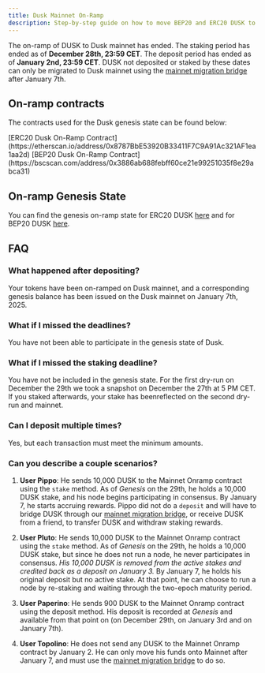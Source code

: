 ```yaml
---
title: Dusk Mainnet On-Ramp
description: Step-by-step guide on how to move BEP20 and ERC20 DUSK to be included in the Dusk mainnet genesis.
---
```


The on-ramp of DUSK to Dusk mainnet has ended. The staking period has ended as of **December 28th, 23:59 CET**. The deposit period has ended as of **January 2nd, 23:59 CET**.
DUSK not deposited or staked by these dates can only be migrated to Dusk mainnet using the [mainnet migration bridge](/learn/guides/mainnet-migration) after January 7th.

## **On-ramp contracts**

The contracts used for the Dusk genesis state can be found below:


<Tabs syncKey="network">
   <TabItem label="ERC20 DUSK">
   [ERC20 Dusk On-Ramp Contract](https://etherscan.io/address/0x8787BbE53920B33411F7C9A91Ac321AF1ea1aa2d)
   </TabItem>
   <TabItem label="BEP20 DUSK">
   [BEP20 Dusk On-Ramp Contract](https://bscscan.com/address/0x3886ab688febff60ce21e99251035f8e29abca31)
   </TabItem>
</Tabs>

## **On-ramp Genesis State**

You can find the genesis on-ramp state for ERC20 DUSK [here](https://raw.githubusercontent.com/dusk-network/dusk-migration/refs/heads/genesis-state/genesis-state-eth.toml) and for BEP20 DUSK [here](https://raw.githubusercontent.com/dusk-network/dusk-migration/refs/heads/genesis-state/genesis-state-bsc.toml).

## **FAQ**

### **What happened after depositing?**
Your tokens have been on-ramped on Dusk mainnet, and a corresponding genesis balance has been issued on the Dusk mainnet on January 7th, 2025.

### **What if I missed the deadlines?**
You have not been able to participate in the genesis state of Dusk.

### **What if I missed the staking deadline?**
You have not be included in the genesis state. For the first dry-run on December the 29th we took a snapshot on December the 27th at 5 PM CET. If you staked afterwards, your stake has beenreflected on the second dry-run and mainnet.

### **Can I deposit multiple times?**
Yes, but each transaction must meet the minimum amounts.

### **Can you describe a couple scenarios?**

1. **User Pippo**: He sends 10,000 DUSK to the Mainnet Onramp contract using the `stake` method. As of _Genesis_ on the 29th, he holds a 10,000 DUSK stake, and his node begins participating in consensus. By January 7, he starts accruing rewards. Pippo did not do a `deposit` and will have to bridge DUSK through our [mainnet migration bridge](/learn/guides/mainnet-migration), or receive DUSK from a friend, to transfer DUSK and withdraw staking rewards.

2. **User Pluto**: He sends 10,000 DUSK to the Mainnet Onramp contract using the `stake` method. As of _Genesis_ on the 29th, he holds a 10,000 DUSK stake, but since he does not run a node, he never participates in consensus. _His 10,000 DUSK is removed from the active stakes and credited back as a deposit on January 3._ By January 7, he holds his original deposit but no active stake. At that point, he can choose to run a node by re-staking and waiting through the two-epoch maturity period.

3. **User Paperino**: He sends 900 DUSK to the Mainnet Onramp contract using the deposit method. His deposit is recorded at _Genesis_ and available from that point on (on December 29th, on January 3rd and  on January 7th).

4. **User Topolino**: He does not send any DUSK to the Mainnet Onramp contract by January 2. He can only move his funds onto Mainnet after January 7, and must use the [mainnet migration bridge](/learn/guides/mainnet-migration) to do so.
